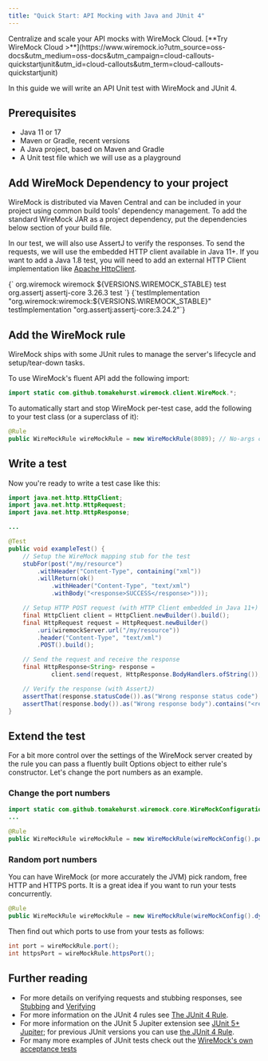 ```yaml
---
title: "Quick Start: API Mocking with Java and JUnit 4"
---
```



<CloudCallout title="WireMock Cloud" icon="rocket">
    Centralize and scale your API mocks with WireMock Cloud.
    [**Try WireMock Cloud >**](https://www.wiremock.io?utm_source=oss-docs&utm_medium=oss-docs&utm_campaign=cloud-callouts-quickstartjunit&utm_id=cloud-callouts&utm_term=cloud-callouts-quickstartjunit)
</CloudCallout>

In this guide we will write an API Unit test with WireMock and JUnit 4.

## Prerequisites

- Java 11 or 17
- Maven or Gradle, recent versions
- A Java project, based on Maven and Gradle
- A Unit test file which we will use as a playground

## Add WireMock Dependency to your project

WireMock is distributed via Maven Central and can be included in your project using common build tools' dependency management.
To add the standard WireMock JAR as a project dependency, put the dependencies below section of your build file.

In our test, we will also use AssertJ to verify the responses.
To send the requests, we will use the embedded HTTP client available in Java 11+.
If you want to add a Java 1.8 test, you will need to add an external HTTP Client implementation
like [Apache HttpClient](https://hc.apache.org/httpcomponents-client-5.2.x/#).

<Tabs>
<TabItem label="Maven">

<VCode lang="xml">
{`<dependency>
    <groupId>org.wiremock</groupId>
    <artifactId>wiremock</artifactId>
    <version>${VERSIONS.WIREMOCK_STABLE}</version>
    <scope>test</scope>
</dependency>
<dependency>
    <groupId>org.assertj</groupId>
    <artifactId>assertj-core</artifactId>
    <version>3.26.3</version>
    <scope>test</scope>
</dependency>`}
</VCode>

</TabItem>
<TabItem label="Gradle">

<VCode lang="groovy">
{`testImplementation "org.wiremock:wiremock:${VERSIONS.WIREMOCK_STABLE}"
testImplementation "org.assertj:assertj-core:3.24.2"`}
</VCode>

</TabItem>
</Tabs>



## Add the WireMock rule

WireMock ships with some JUnit rules to manage the server's lifecycle
and setup/tear-down tasks.

To use WireMock's fluent API add the following import:

```java
import static com.github.tomakehurst.wiremock.client.WireMock.*;
```

To automatically start and stop WireMock per-test case, add
the following to your test class (or a superclass of it):

```java
@Rule
public WireMockRule wireMockRule = new WireMockRule(8089); // No-args constructor defaults to port 8080
```

## Write a test

Now you're ready to write a test case like this:

```java
import java.net.http.HttpClient;
import java.net.http.HttpRequest;
import java.net.http.HttpResponse;

...

@Test
public void exampleTest() {
    // Setup the WireMock mapping stub for the test
    stubFor(post("/my/resource")
        .withHeader("Content-Type", containing("xml"))
        .willReturn(ok()
            .withHeader("Content-Type", "text/xml")
            .withBody("<response>SUCCESS</response>")));

    // Setup HTTP POST request (with HTTP Client embedded in Java 11+)
    final HttpClient client = HttpClient.newBuilder().build();
    final HttpRequest request = HttpRequest.newBuilder()
        .uri(wiremockServer.url("/my/resource"))
        .header("Content-Type", "text/xml")
        .POST().build();

    // Send the request and receive the response
    final HttpResponse<String> response =
            client.send(request, HttpResponse.BodyHandlers.ofString());

    // Verify the response (with AssertJ)
    assertThat(response.statusCode()).as("Wrong response status code").isEqualTo(200);
    assertThat(response.body()).as("Wrong response body").contains("<response>SUCCESS</response>");
}
```

## Extend the test

For a bit more control over the settings of the WireMock server created
by the rule you can pass a fluently built Options object to either rule's constructor.
Let's change the port numbers as an example.

### Change the port numbers

```java
import static com.github.tomakehurst.wiremock.core.WireMockConfiguration.wireMockConfig;
...

@Rule
public WireMockRule wireMockRule = new WireMockRule(wireMockConfig().port(8089).httpsPort(8443));
```

### Random port numbers

You can have WireMock (or more accurately the JVM) pick random, free
HTTP and HTTPS ports.
It is a great idea if you want to run your tests concurrently.

```java
@Rule
public WireMockRule wireMockRule = new WireMockRule(wireMockConfig().dynamicPort().dynamicHttpsPort());
```

Then find out which ports to use from your tests as follows:

```java
int port = wireMockRule.port();
int httpsPort = wireMockRule.httpsPort();
```

## Further reading

- For more details on verifying requests and stubbing responses, see [Stubbing](../../stubbing/) and [Verifying](../../verifying/)
- For more information on the JUnit 4 rules see [The JUnit 4 Rule](../../junit-extensions/).
- For more information on the JUnit 5 Jupiter extension see [JUnit 5+ Jupiter](../../junit-jupiter/); for previous JUnit versions you can use [the JUnit 4 Rule](../../junit-extensions/).
- For many more examples of JUnit tests check out the
[WireMock's own acceptance tests](https://github.com/wiremock/wiremock/tree/master/src/test/java/com/github/tomakehurst/wiremock)

